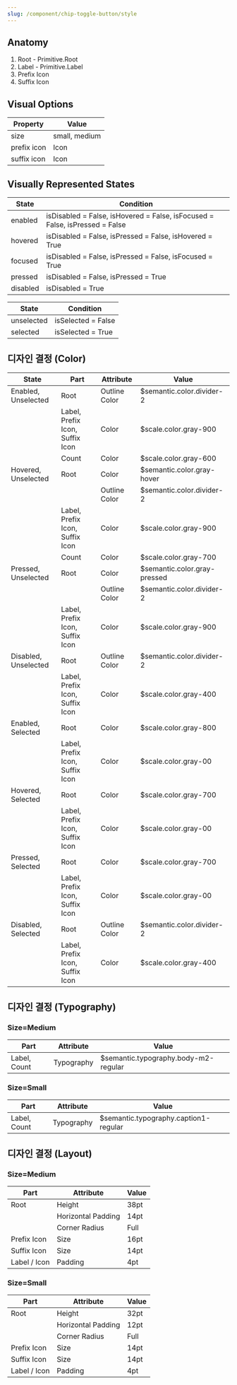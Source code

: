 ```yaml
---
slug: /component/chip-toggle-button/style
---
```


## Anatomy

1. Root - Primitive.Root
2. Label - Primitive.Label
3. Prefix Icon
4. Suffix Icon

## Visual Options

| Property    | Value         |
| ----------- | ------------- |
| size        | small, medium |
| prefix icon | Icon          |
| suffix icon | Icon          |

## Visually Represented States

| State    | Condition                                                                   |
| -------- | --------------------------------------------------------------------------- |
| enabled  | isDisabled = False, isHovered = False, isFocused = False, isPressed = False |
| hovered  | isDisabled = False, isPressed = False, isHovered = True                     |
| focused  | isDisabled = False, isPressed = False, isFocused = True                     |
| pressed  | isDisabled = False, isPressed = True                                        |
| disabled | isDisabled = True                                                           |

| State      | Condition          |
| ---------- | ------------------ |
| unselected | isSelected = False |
| selected   | isSelected = True  |

## 디자인 결정 (Color)

| State                | Part                            | Attribute     | Value                        |
| -------------------- | ------------------------------- | ------------- | ---------------------------- |
| Enabled, Unselected  | Root                            | Outline Color | $semantic.color.divider-2    |
|                      | Label, Prefix Icon, Suffix Icon | Color         | $scale.color.gray-900        |
|                      | Count                           | Color         | $scale.color.gray-600        |
| Hovered, Unselected  | Root                            | Color         | $semantic.color.gray-hover   |
|                      |                                 | Outline Color | $semantic.color.divider-2    |
|                      | Label, Prefix Icon, Suffix Icon | Color         | $scale.color.gray-900        |
|                      | Count                           | Color         | $scale.color.gray-700        |
| Pressed, Unselected  | Root                            | Color         | $semantic.color.gray-pressed |
|                      |                                 | Outline Color | $semantic.color.divider-2    |
|                      | Label, Prefix Icon, Suffix Icon | Color         | $scale.color.gray-900        |
| Disabled, Unselected | Root                            | Outline Color | $semantic.color.divider-2    |
|                      | Label, Prefix Icon, Suffix Icon | Color         | $scale.color.gray-400        |
| Enabled, Selected    | Root                            | Color         | $scale.color.gray-800        |
|                      | Label, Prefix Icon, Suffix Icon | Color         | $scale.color.gray-00         |
| Hovered, Selected    | Root                            | Color         | $scale.color.gray-700        |
|                      | Label, Prefix Icon, Suffix Icon | Color         | $scale.color.gray-00         |
| Pressed, Selected    | Root                            | Color         | $scale.color.gray-700        |
|                      | Label, Prefix Icon, Suffix Icon | Color         | $scale.color.gray-00         |
| Disabled, Selected   | Root                            | Outline Color | $semantic.color.divider-2    |
|                      | Label, Prefix Icon, Suffix Icon | Color         | $scale.color.gray-400        |

## 디자인 결정 (Typography)

### Size=Medium

| Part         | Attribute  | Value                                |
| ------------ | ---------- | ------------------------------------ |
| Label, Count | Typography | $semantic.typography.body-m2-regular |

### Size=Small

| Part         | Attribute  | Value                                 |
| ------------ | ---------- | ------------------------------------- |
| Label, Count | Typography | $semantic.typography.caption1-regular |

## 디자인 결정 (Layout)

### Size=Medium

| Part         | Attribute          | Value |
| ------------ | ------------------ | ----- |
| Root         | Height             | 38pt  |
|              | Horizontal Padding | 14pt  |
|              | Corner Radius      | Full  |
| Prefix Icon  | Size               | 16pt  |
| Suffix Icon  | Size               | 14pt  |
| Label / Icon | Padding            | 4pt   |

### Size=Small

| Part         | Attribute          | Value |
| ------------ | ------------------ | ----- |
| Root         | Height             | 32pt  |
|              | Horizontal Padding | 12pt  |
|              | Corner Radius      | Full  |
| Prefix Icon  | Size               | 14pt  |
| Suffix Icon  | Size               | 14pt  |
| Label / Icon | Padding            | 4pt   |
